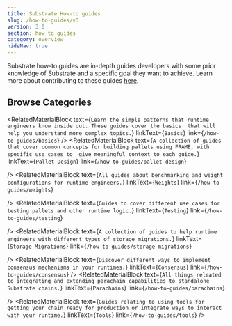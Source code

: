 ```yaml
---
title: Substrate How-to guides
slug: /how-to-guides/v3
version: 3.0 
section: how to guides
category: overview
hideNav: true
---
```


Substrate how-to guides are in-depth guides developers with some prior knowledge of Substrate and a 
specific goal they want to achieve. Learn more about contributing to these guides [here](/v3/contribute/how-to-guides).

## Browse Categories

<RelatedMaterialBlock
  text={`Learn the simple patterns that runtime engineers know inside out. These guides cover the basics 
  that will help you understand more complex topics.`}
  linkText={`Basics`}
  link={`/how-to-guides/basics`}
  />
<RelatedMaterialBlock
  text={`A collection of guides that cover common concepts for building pallets using FRAME, with specific use cases to 
  give meaningful context to each guide.`}
  linkText={`Pallet Design`}
  link={`/how-to-guides/pallet-design`}
  
/>
<RelatedMaterialBlock
  text={`All guides about benchmarking and weight configurations for runtime engineers.`}
  linkText={`Weights`}
  link={`/how-to-guides/weights`}
  
/>
<RelatedMaterialBlock
  text={`Guides to cover different use cases for testing pallets and other runtime logic.`}
  linkText={`Testing`}
  link={`/how-to-guides/testing`}
  
/>
<RelatedMaterialBlock
  text={`A collection of guides to help runtime engineers with different types of storage migrations.`}
  linkText={`Storage Migrations`}
  link={`/how-to-guides/storage-migrations`}
  
/>
<RelatedMaterialBlock
  text={`Discover different ways to implement consensus mechanisms in your runtimes.`}
  linkText={`Consensus`}
  link={`/how-to-guides/consensus`}
/>
<RelatedMaterialBlock
  text={`All things releated to integrating and extending parachain capabilities to standalone Substrate chains.`}
  linkText={`Parachains`}
  link={`/how-to-guides/parachains`}
  
/>
<RelatedMaterialBlock
  text={`Guides relating to using tools for getting your chain ready for production or integrate ways to interact with
  your runtime.`}
  linkText={`Tools`}
  link={`/how-to-guides/tools`}
/>